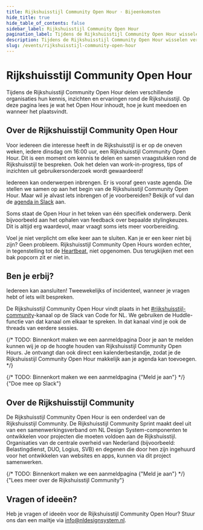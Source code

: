 ```yaml
---
title: Rijkshuisstijl Community Open Hour · Bijeenkomsten
hide_title: true
hide_table_of_contents: false
sidebar_label: Rijkshuisstijl Community Open Hour
pagination_label: Tijdens de Rijkshuisstijl Community Open Hour wisselen verschillende organisaties informatie, inzichten en tips uit over de Rijkshuisstijl.
description: Tijdens de Rijkshuisstijl Community Open Hour wisselen verschillende organisaties informatie, inzichten en tips uit over de Rijkshuisstijl. Lees hier hoe je mee kunt doen en wanneer het plaatsvindt.
slug: /events/rijkshuisstijl-community-open-hour
---
```



# Rijkshuisstijl Community Open Hour

Tijdens de Rijkshuisstijl Community Open Hour delen verschillende organisaties hun kennis, inzichten en ervaringen rond de Rijkshuisstijl. Op deze pagina lees je wat het Open Hour inhoudt, hoe je kunt meedoen en wanneer het plaatsvindt.

## Over de Rijkshuisstijl Community Open Hour

Voor iedereen die interesse heeft in de Rijkshuisstijl is er op de oneven weken, iedere dinsdag om 16:00 uur, een Rijkshuisstijl Community Open Hour. Dit is een moment om kennis te delen en samen vraagstukken rond de Rijkshuisstijl te bespreken. Ook het delen van work-in-progress, tips of inzichten uit gebruikersonderzoek wordt gewaardeerd!

Iedereen kan onderwerpen inbrengen. Er is vooraf geen vaste agenda. Die stellen we samen op aan het begin van de Rijkshuisstijl Community Open Hour. Maar wil je alvast iets inbrengen of je voorbereiden? Bekijk of vul dan de [agenda in Slack](https://codefornl.slack.com/docs/T68FXPFQV/F08UP7ZBR8Q) aan.

Soms staat de Open Hour in het teken van één specifiek onderwerp. Denk bijvoorbeeld aan het ophalen van feedback over bepaalde stylingkeuzes. Dit is altijd erg waardevol, maar vraagt soms iets meer voorbereiding.

Voel je niet verplicht om elke keer aan te sluiten. Kan je er een keer niet bij zijn? Geen probleem. Rijkshuisstijl Community Open Hours worden echter, in tegenstelling tot de [Heartbeat](../heartbeat/heartbeat), niet opgenomen. Dus terugkijken met een bak popcorn zit er niet in.

## Ben je erbij?

Iedereen kan aansluiten! Tweewekelijks of incidenteel, wanneer je vragen hebt of iets wilt bespreken.

De Rijkshuisstijl Community Open Hour vindt plaats in het [#rijkshuisstijl-community](https://codefornl.slack.com/archives/C05AQK9R41G)-kanaal op de Slack van Code for NL. We gebruiken de Huddle-functie van dat kanaal om elkaar te spreken. In dat kanaal vind je ook de threads van eerdere sessies.

{/* TODO: Binnenkort maken we een aanmeldpagina Door je aan te melden kunnen wij je op de hoogte houden van Rijkshuisstijl Community Open Hours. Je ontvangt dan ook direct een kalenderbestandje, zodat je de Rijkshuisstijl Community Open Hour makkelijk aan je agenda kan toevoegen. */}

<ActionGroup>
  {/* TODO: Binnenkort maken we een aanmeldpagina <ButtonLink href="/events/rijkshuisstijl-community-open-hour/aanmelden" appearance="primary-action">
    {"Meld je aan"}
    <IconChevronRight />
  </ButtonLink> */}
  <ButtonLink href="https://praatmee.codefor.nl/" appearance="secondary-action">
    {"Doe mee op Slack"}
    <IconChevronRight />
  </ButtonLink>
</ActionGroup>

## Over de Rijkshuisstijl Community

De Rijkshuisstijl Community Open Hour is een onderdeel van de Rijkshuisstijl Community. De Rijkshuisstijl Community Sprint maakt deel uit van een samenwerkingsverband om NL Design System-componenten te ontwikkelen voor projecten die moeten voldoen aan de Rijkshuisstijl. Organisaties van de centrale overheid van Nederland (bijvoorbeeld: Belastingdienst, DUO, Logius, SVB) en degenen die door hen zijn ingehuurd voor het ontwikkelen van websites en apps, kunnen via dit project samenwerken.

<ActionGroup>
  {/* TODO: Binnenkort maken we een aanmeldpagina <ButtonLink href="/events/rijkshuisstijl-community-open-hour/aanmelden" appearance="primary-action">
    {"Meld je aan"}
    <IconChevronRight />
  </ButtonLink> */}
  <ButtonLink href="/community/community-sprints/rijkshuisstijl-community" appearance="primary-action">
    {"Lees meer over de Rijkshuisstijl Community"}
    <IconChevronRight />
  </ButtonLink>
</ActionGroup>

## Vragen of ideeën?

Heb je vragen of ideeën voor de Rijkshuisstijl Community Open Hour? Stuur ons dan een mailtje via <a href="mailto:info@nldesignsystem.nl">info@nldesignsystem.nl</a>.
